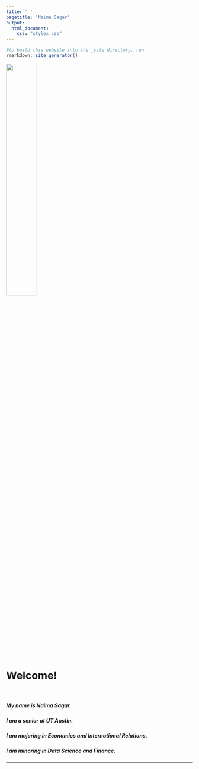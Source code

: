 ```yaml
---
title: ' '
pagetitle: 'Naima Sagar'
output: 
  html_document: 
    css: "styles.css"
---
```


```R
#to build this website into the _site directory, run
rmarkdown::site_generator()
```
 
<img src="avatar.jpeg" style=width:40% class="img-circle">

<br>

# Welcome! 
  
</br>

##### My name is Naima Sagar. 

##### I am a senior at UT Austin.

##### I am majoring in Economics and International Relations.

##### I am minoring in Data Science and Finance.  

---
